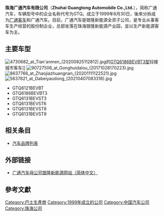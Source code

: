 {{NOT|广通客车}}
{{Infobox_Company 
| company_name   = 珠海广通汽车有限公司|
| company_logo   = 
| company_slogan = 
| foundation     = 1999年8月30日
| type = 有限责任公司
| local_code_name = CN
| local_code = 91440400708129467A
| location       = {{PRC}}<br/>[[广东省|广东省]][[珠海市|珠海市]][[金湾区|金湾区]][[三灶镇_(珠海市)|三灶镇]]金湖路16号
| key_people     = 孙国华（董事长）
| revenue        =  
| net_income     = 
| capital        = 
| num_employees  = 
| parent = 银隆新能源股份有限公司
| industry       = 製造、组装、銷售|
| products       = [[新能源|新能源]][[大客車|大客車]]|
| homepage       = [http://www.zhyle.com/ 广通汽车母公司银隆新能源网站（简体中文）]
}}
'''珠海广通汽车有限公司'''（'''Zhuhai Guangtong Automobile Co.,Ltd.'''），简称广通汽车，车辆型号中的企业名称代号为GTQ。成立于1999年8月30日，後來分拆成为[[广通客车|广通客车]]和广通汽车。目前，广通汽车是银隆新能源全资子公司，是专业从事客车生产经营的股份制企业，总部坐落在珠海银隆新能源产业园，並以生产新能源客车为主。

== 主要车型 ==
[[File:4730682_at_Tian'anmen_(20200825112812).jpg|thumb]]的[[银隆海豚公交车|GTQ6186BEVBT3型]]铰接城市客车]]
[[File:90727506_at_Gonghuidalou_(20171028170223).jpg|thumb]]
[[File:8637766_at_Zhaojiazhuangnan_(20201111122521).jpg|thumb]]
[[File:5637821_at_Dabeiyaodong_(20210407083318).jpg|thumb]]
*GTQ6121BEVBT
*GTQ6186BEVBT3
*GTQ6131BEVST3
*GTQ6131BEVST6
*GTQ6131BEVST8
*GTQ6131BEVST9

== 相关条目 ==
*[[汽车品牌列表|汽车品牌列表]]

== 外部链接 ==
*[http://www.zhyle.com/ 广通汽车母公司银隆新能源网站（简体中文）] {{Wayback|url=http://www.zhyle.com/ |date=20161116164233 }}

== 參考文獻 ==
{{reflist}}

{{客车制造商}}
[[Category:巴士生產商|Category:巴士生產商]]
[[Category:1999年成立的公司|Category:1999年成立的公司]]
[[Category:中国汽车公司|Category:中国汽车公司]]
[[Category:珠海公司|Category:珠海公司]]